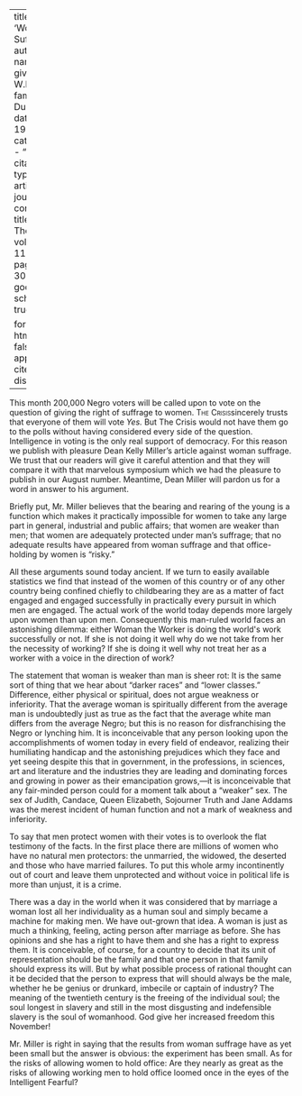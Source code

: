 
---
title: 'Woman Suffrage'
author:
  - name:
      given: W.E.B.
      family: Du Bois
date: May 1915
categories: 
  - ""
citation: 
  type: article-journal
  container-title: The Crisis
  volume: 11
  issue: 1
  page: 29-30
google-scholar: true

format:
  html:
    toc: false
    appendix-cite-as: display
---



This month 200,000 Negro voters will be called upon to vote on the
question of giving the right of suffrage to women. <span style="font-variant:small-caps;">The
Crisis</span>sincerely trusts that everyone of them will vote
*Yes.* But <span class="small-caps">The Crisis</span> would not have them go to the polls
without having considered every side of the question. Intelligence in
voting is the only real support of democracy. For this reason we publish
with pleasure Dean Kelly Miller's article against woman suffrage. We
trust that our readers will give it careful attention and that they will
compare it with that marvelous symposium which we had the pleasure to
publish in our August number. Meantime, Dean Miller will pardon us for a
word in answer to his argument.

Briefly put, Mr. Miller believes that the bearing and rearing of the
young is a function which makes it practically impossible for women to
take any large part in general, industrial and public affairs; that
women are weaker than men; that women are adequately protected under
man's suffrage; that no adequate results have appeared from woman
suffrage and that office-holding by women is "risky."

All these arguments sound today ancient. If we turn to easily available
statistics we find that instead of the women of this country or of any
other country being confined chiefly to childbearing they are as a
matter of fact engaged and engaged successfully in practically every
pursuit in which men are engaged. The actual work of the world today
depends more largely upon women than upon men. Consequently this man-ruled world faces an astonishing
dilemma: either Woman the Worker is doing the world\'s work successfully
or not. If she is not doing it well why do we not take from her the
necessity of working? If she is doing it well why not treat her as a
worker with a voice in the direction of work?

The statement that woman is weaker than man is sheer rot: It is the same
sort of thing that we hear about "darker races" and "lower classes."
Difference, either physical or spiritual, does not argue weakness or
inferiority. That the average woman is spiritually different from the
average man is undoubtedly just as true as the fact that the average
white man differs from the average Negro; but this is no reason for
disfranchising the Negro or lynching him. It is inconceivable that any
person looking upon the accomplishments of women today in every field of
endeavor, realizing their humiliating handicap and the astonishing
prejudices which they face and yet seeing despite this that in
government, in the professions, in sciences, art and literature and the
industries they are leading and dominating forces and growing in power
as their emancipation grows,---it is inconceivable that any fair-minded
person could for a moment talk about a "weaker" sex. The sex of Judith,
Candace, Queen Elizabeth, Sojourner Truth and Jane Addams was the merest
incident of human function and not a mark of weakness and inferiority.

To say that men protect women with their votes is to overlook the flat
testimony of the facts. In the first place there are millions of women
who have no natural men protectors: the unmarried, the widowed, the
deserted and those who have married failures. To put this whole army
incontinently out of court and leave them unprotected and without voice in political life is more than unjust, it is a crime. 

There was a day in the world when it was considered that by marriage a woman lost all her individuality as a human soul and simply became a machine for making men. We have out-grown that idea. A woman is just as much a thinking, feeling, acting person after marriage as before. She has opinions and she has a right to have them and she has a right to express them. It is conceivable, of course, for a country to decide that its unit of representation should be the family and that one person in that family should express its will. But by what possible process of rational thought can it be decided that the person to express that will should always be the male, whether he be genius or drunkard, imbecile or captain of industry? The meaning of the twentieth century is the freeing of the individual soul; the soul longest in slavery and still in the most disgusting and indefensible slavery is the soul of womanhood. God give her increased freedom this November! 

Mr. Miller is right in saying that the results from woman suffrage have as yet been small but the answer is obvious: the experiment has been small. As for the risks of allowing women to hold office: Are they nearly as great as the risks of allowing working men to hold office loomed once in the eyes of the Intelligent Fearful? 

